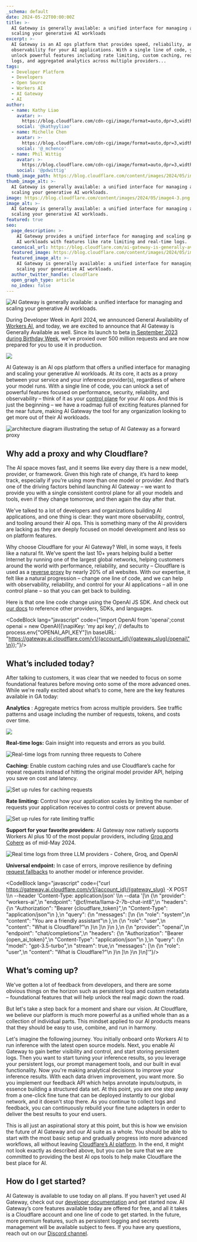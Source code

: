 ```yaml
---
_schema: default
date: 2024-05-22T00:00:00Z
title: >-
  AI Gateway is generally available: a unified interface for managing and
  scaling your generative AI workloads
excerpt: >-
  AI Gateway is an AI ops platform that provides speed, reliability, and
  observability for your AI applications. With a single line of code, you can
  unlock powerful features including rate limiting, custom caching, real-time
  logs, and aggregated analytics across multiple providers...
tags:
  - Developer Platform
  - Developers
  - Open Source
  - Workers AI
  - AI Gateway
  - AI
author:
  - name: Kathy Liao
    avatar: >-
      https://blog.cloudflare.com/cdn-cgi/image/format=auto,dpr=3,width=64,height=64/https://blog.cloudflare.com/content/images/2024/05/Screenshot-2024-05-16-at-2.01.08-PM.png
    social: '@kathyyliao'
  - name: Michelle Chen
    avatar: >-
      https://blog.cloudflare.com/cdn-cgi/image/format=auto,dpr=3,width=64,height=64/https://blog.cloudflare.com/content/images/2023/08/Michelle-Chen-Headshot.jpg
    social: '@_mchenco'
  - name: Phil Wittig
    avatar: >-
      https://blog.cloudflare.com/cdn-cgi/image/format=auto,dpr=3,width=64,height=64/https://blog.cloudflare.com/content/images/2023/09/phil.jpeg
    social: '@pdwittig'
thumb_image_path: https://blog.cloudflare.com/content/images/2024/05/image4-3.png
thumb_image_alt: >-
  AI Gateway is generally available: a unified interface for managing and
  scaling your generative AI workloads.
image: https://blog.cloudflare.com/content/images/2024/05/image4-3.png
image_alt: >-
  AI Gateway is generally available: a unified interface for managing and
  scaling your generative AI workloads.
featured: true
seo:
  page_description: >-
    AI Gateway provides a unified interface for managing and scaling generative
    AI workloads with features like rate limiting and real-time logs.
  canonical_url: https://blog.cloudflare.com/ai-gateway-is-generally-available
  featured_image: https://blog.cloudflare.com/content/images/2024/05/image4-3.png
  featured_image_alt: >-
    AI Gateway is generally available: a unified interface for managing and
    scaling your generative AI workloads.
  author_twitter_handle: cloudflare
  open_graph_type: article
  no_index: false
---
```

![AI Gateway is generally available: a unified interface for managing and
scaling your generative AI workloads.](https://blog.cloudflare.com/content/images/2024/05/image4-3.png)

During Developer Week in April 2024, we announced General Availability of [Workers AI](https://blog.cloudflare.com/workers-ai-ga-huggingface-loras-python-support), and today, we are excited to announce that AI Gateway is Generally Available as well. Since its launch to beta [in September 2023 during Birthday Week](https://blog.cloudflare.com/announcing-ai-gateway), we’ve proxied over 500 million requests and are now prepared for you to use it in production.

![](/images/what-makes-cloudflare-different-diagram.svg)

AI Gateway is an AI ops platform that offers a unified interface for managing and scaling your generative AI workloads. At its core, it acts as a proxy between your service and your inference provider(s), regardless of where your model runs. With a single line of code, you can unlock a set of powerful features focused on performance, security, reliability, and observability – think of it as your [control plane](https://www.cloudflare.com/learning/network-layer/what-is-the-control-plane/) for your AI ops. And this is just the beginning – we have a roadmap full of exciting features planned for the near future, making AI Gateway the tool for any organization looking to get more out of their AI workloads.

![architecture diagram illustrating the setup of AI Gateway as a forward proxy](https://blog.cloudflare.com/content/images/2024/05/image6-1.png)

## Why add a proxy and why Cloudflare?

The AI space moves fast, and it seems like every day there is a new model, provider, or framework. Given this high rate of change, it’s hard to keep track, especially if you’re using more than one model or provider. And that’s one of the driving factors behind launching AI Gateway – we want to provide you with a single consistent control plane for all your models and tools, even if they change tomorrow, and then again the day after that.

We've talked to a lot of developers and organizations building AI applications, and one thing is clear: they want more observability, control, and tooling around their AI ops. This is something many of the AI providers are lacking as they are deeply focused on model development and less so on platform features.

Why choose Cloudflare for your AI Gateway? Well, in some ways, it feels like a natural fit. We've spent the last 10+ years helping build a better Internet by running one of the largest global networks, helping customers around the world with performance, reliability, and security – Cloudflare is used as a [reverse proxy](https://www.cloudflare.com/learning/cdn/glossary/reverse-proxy/) by nearly 20% of all websites. With our expertise, it felt like a natural progression – change one line of code, and we can help with observability, reliability, and control for your AI applications – all in one control plane – so that you can get back to building.

Here is that one line code change using the OpenAI JS SDK. And check out [our docs](https://developers.cloudflare.com/ai-gateway/providers/) to reference other providers, SDKs, and languages.

<CodeBlock lang="javascript" code={"import OpenAI from 'openai';const openai = new OpenAI({\napiKey: 'my api key', // defaults to process.env[\"OPENAI_API_KEY\"]\n	baseURL: \"https://gateway.ai.cloudflare.com/v1/{account_id}/{gateway_slug}/openai\"\n});"}/>

## What’s included today?

After talking to customers, it was clear that we needed to focus on some foundational features before moving onto some of the more advanced ones. While we're really excited about what’s to come, here are the key features available in GA today:

**Analytics** : Aggregate metrics from across multiple providers. See traffic patterns and usage including the number of requests, tokens, and costs over time.

![](https://blog.cloudflare.com/content/images/2024/05/pasted-image-0--10-.png)

**Real-time logs:** Gain insight into requests and errors as you build.

![Real-time logs from running three requests to Cohere](https://blog.cloudflare.com/content/images/2024/05/image8-1.png)

**Caching:** Enable custom caching rules and use Cloudflare’s cache for repeat requests instead of hitting the original model provider API, helping you save on cost and latency.

![Set up rules for caching requests](https://blog.cloudflare.com/content/images/2024/05/image1-10.png)

**Rate limiting:** Control how your application scales by limiting the number of requests your application receives to control costs or prevent abuse.

![Set up rules for rate limiting traffic](https://blog.cloudflare.com/content/images/2024/05/image5-9.png)

**Support for your favorite providers:** AI Gateway now natively supports Workers AI plus 10 of the most popular providers, including [Groq and Cohere](https://x.com/CloudflareDev/status/1791204770394648901) as of mid-May 2024.

![Real time logs from three LLM providers - Cohere, Groq, and OpenAI](https://blog.cloudflare.com/content/images/2024/05/image2-10.png)

**Universal endpoint:** In case of errors, improve resilience by defining [request fallbacks](https://developers.cloudflare.com/ai-gateway/configuration/fallbacks/) to another model or inference provider.

<CodeBlock lang="javascript" code={"curl https://gateway.ai.cloudflare.com/v1/{account_id}/{gateway_slug} -X POST \\\n  --header 'Content-Type: application/json' \\\n  --data '[\n  {\n    \"provider\": \"workers-ai\",\n    \"endpoint\": \"@cf/meta/llama-2-7b-chat-int8\",\n    \"headers\": {\n      \"Authorization\": \"Bearer {cloudflare_token}\",\n      \"Content-Type\": \"application/json\"\n    },\n    \"query\": {\n      \"messages\": [\n        {\n          \"role\": \"system\",\n          \"content\": \"You are a friendly assistant\"\n        },\n        {\n          \"role\": \"user\",\n          \"content\": \"What is Cloudflare?\"\n        }\n      ]\n    }\n  },\n  {\n    \"provider\": \"openai\",\n    \"endpoint\": \"chat/completions\",\n    \"headers\": {\n      \"Authorization\": \"Bearer {open_ai_token}\",\n      \"Content-Type\": \"application/json\"\n    },\n    \"query\": {\n      \"model\": \"gpt-3.5-turbo\",\n      \"stream\": true,\n      \"messages\": [\n        {\n          \"role\": \"user\",\n          \"content\": \"What is Cloudflare?\"\n        }\n      ]\n    }\n  }\n]'"}/>

## What’s coming up?

We've gotten a lot of feedback from developers, and there are some obvious things on the horizon such as persistent logs and custom metadata – foundational features that will help unlock the real magic down the road.

But let's take a step back for a moment and share our vision. At Cloudflare, we believe our platform is much more powerful as a unified whole than as a collection of individual parts. This mindset applied to our AI products means that they should be easy to use, combine, and run in harmony.

Let's imagine the following journey. You initially onboard onto Workers AI to run inference with the latest open source models. Next, you enable AI Gateway to gain better visibility and control, and start storing persistent logs. Then you want to start tuning your inference results, so you leverage your persistent logs, our prompt management tools, and our built in eval functionality. Now you're making analytical decisions to improve your inference results. With each data driven improvement, you want more. So you implement our feedback API which helps annotate inputs/outputs, in essence building a structured data set. At this point, you are one step away from a one-click fine tune that can be deployed instantly to our global network, and it doesn't stop there. As you continue to collect logs and feedback, you can continuously rebuild your fine tune adapters in order to deliver the best results to your end users.

This is all just an aspirational story at this point, but this is how we envision the future of AI Gateway and our AI suite as a whole. You should be able to start with the most basic setup and gradually progress into more advanced workflows, all without leaving [Cloudflare’s AI platform](https://www.cloudflare.com/ai-solution/). In the end, it might not look exactly as described above, but you can be sure that we are committed to providing the best AI ops tools to help make Cloudflare the best place for AI.

## How do I get started?

AI Gateway is available to use today on all plans. If you haven’t yet used AI Gateway, check out our [developer documentation](https://developers.cloudflare.com/ai-gateway/) and get started now. AI Gateway’s core features available today are offered for free, and all it takes is a Cloudflare account and one line of code to get started. In the future, more premium features, such as persistent logging and secrets management will be available subject to fees. If you have any questions, reach out on our [Discord channel](http://discord.cloudflare.com).